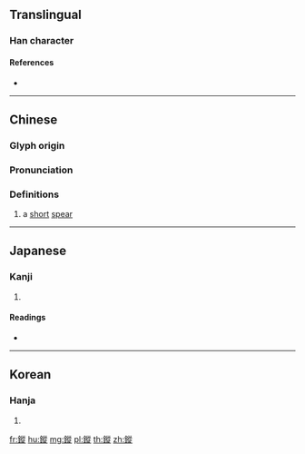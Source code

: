 {{character info/new}}
==Translingual==
{{Han simplified forms|鏦|𨥎|𫓩|ex=y}}

===Han character===
{{Han char|rn=167|rad=金|as=11|sn=19|four=88181|canj=CHOO|ids=⿰金從}}

====References====
* {{Han ref|kx=1320.200|dkj=40822|dj=1820.130|hdz=64249.140|uh=93E6|ud=37862|bh=F36B|bd=62315}}

----

==Chinese==
{{zh-forms|s=𫓩}}

===Glyph origin===
{{Han etym}}

===Pronunciation===
{{zh-pron
|m=cōng
|c=cung1
|h=pfs=
|md=
|mn=
|w=
|mc=y
|oc=y
|cat=
}}

===Definitions===
{{zh-hanzi}}

# a [[short]] [[spear]]

----

==Japanese==

===Kanji===
{{ja-kanji|grade=|rs=金11}}

# {{defn|lang=ja|sort=金11}}

====Readings====
* {{ja-readings|on=[[しょう]] (shō), [[しゅ]] (shu), [[そう]] (sō)|kun=[[ほこ]] (hoko)|nanori=}}

----

==Korean==

===Hanja===
{{ko-hanja|hangeul=총|eumhun=|rv=chong|mr=ch'ong|y=chong}}

# {{defn|lang=ko|sort=金11}}

[[fr:鏦]]
[[hu:鏦]]
[[mg:鏦]]
[[pl:鏦]]
[[th:鏦]]
[[zh:鏦]]